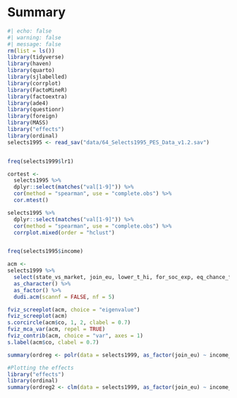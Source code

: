 # Summary



```r
#| echo: false
#| warning: false
#| message: false
rm(list = ls())
library(tidyverse)
library(haven)
library(quarto)
library(sjlabelled)
library(corrplot)
library(FactoMineR)
library(factoextra)
library(ade4)
library(questionr)
library(foreign)
library(MASS)
library("effects")
library(ordinal)
selects1995 <- read_sav("data/64_Selects1995_PES_Data_v1.2.sav")
```


```r


```


```r
freq(selects1999$lr1)

cortest <- 
  selects1995 %>% 
  dplyr::select(matches("val[1-9]")) %>% 
  cor(method = "spearman", use = "complete.obs") %>% 
  cor.mtest()

selects1995 %>% 
  dplyr::select(matches("val[1-9]")) %>% 
  cor(method = "spearman", use = "complete.obs") %>% 
  corrplot.mixed(order = "hclust")


freq(selects1995$income)

```

```r
acm <- 
selects1999 %>% 
  select(state_vs_market, join_eu, lower_t_hi, for_soc_exp, eq_chance_for, env_vs_growth, quest_trad, again_nucl, sex, income_hh, educ, religion, sg1, class8) %>% 
  as_character() %>% 
  as_factor() %>% 
  dudi.acm(scannf = FALSE, nf = 5)
```

```r
fviz_screeplot(acm, choice = "eigenvalue")
fviz_screeplot(acm)
s.corcircle(acm$co, 1, 2, clabel = 0.7)
fviz_mca_var(acm, repel = TRUE)
fviz_contrib(acm, choice = "var", axes = 1)
s.label(acm$co, clabel = 0.7)
```

```r
summary(ordreg <- polr(data = selects1999, as_factor(join_eu) ~ income_hh + educ + factor(sex), Hess = TRUE))

#Plotting the effects 
library("effects")
library(ordinal)
summary(ordreg2 <- clm(data = selects1999, as_factor(join_eu) ~ income_hh + educ + factor(sex), Hess = TRUE))
```

